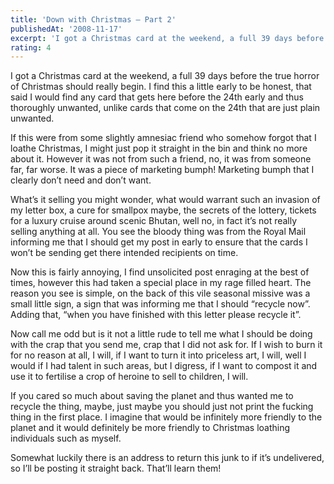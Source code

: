```yaml
---
title: 'Down with Christmas – Part 2'
publishedAt: '2008-11-17'
excerpt: 'I got a Christmas card at the weekend, a full 39 days before the true horror of Christmas should really begin. I find this a little early to be honest, that said I would find any card that gets here before the 24th early and thus thoroughly unwanted, unlike cards that come on the 24th that are just plain unwanted.'
rating: 4
---
```


I got a Christmas card at the weekend, a full 39 days before the true horror of Christmas should really begin. I find this a little early to be honest, that said I would find any card that gets here before the 24th early and thus thoroughly unwanted, unlike cards that come on the 24th that are just plain unwanted.

If this were from some slightly amnesiac friend who somehow forgot that I loathe Christmas, I might just pop it straight in the bin and think no more about it. However it was not from such a friend, no, it was from someone far, far worse. It was a piece of marketing bumph! Marketing bumph that I clearly don’t need and don’t want.

What’s it selling you might wonder, what would warrant such an invasion of my letter box, a cure for smallpox maybe, the secrets of the lottery, tickets for a luxury cruise around scenic Bhutan, well no, in fact it’s not really selling anything at all. You see the bloody thing was from the Royal Mail informing me that I should get my post in early to ensure that the cards I won’t be sending get there intended recipients on time.

Now this is fairly annoying, I find unsolicited post enraging at the best of times, however this had taken a special place in my rage filled heart. The reason you see is simple, on the back of this vile seasonal missive was a small little sign, a sign that was informing me that I should “recycle now”. Adding that, “when you have finished with this letter please recycle it”.

Now call me odd but is it not a little rude to tell me what I should be doing with the crap that you send me, crap that I did not ask for. If I wish to burn it for no reason at all, I will, if I want to turn it into priceless art, I will, well I would if I had talent in such areas, but I digress, if I want to compost it and use it to fertilise a crop of heroine to sell to children, I will.

If you cared so much about saving the planet and thus wanted me to recycle the thing, maybe, just maybe you should just not print the fucking thing in the first place. I imagine that would be infinitely more friendly to the planet and it would definitely be more friendly to Christmas loathing individuals such as myself.

Somewhat luckily there is an address to return this junk to if it’s undelivered, so I’ll be posting it straight back. That’ll learn them!
